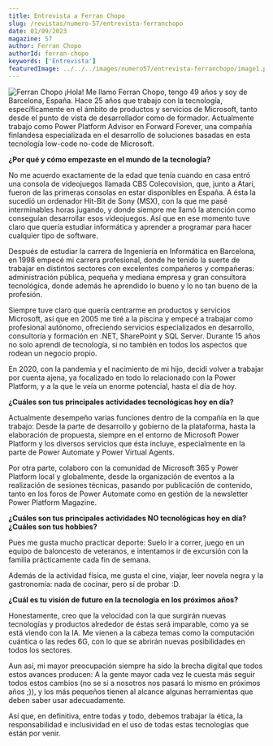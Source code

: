 ---
title: Entrevista a Ferran Chopo
slug: /revistas/numero-57/entrevista-ferranchopo
date: 01/09/2023
magazine: 57
author: Ferran Chopo
authorId: ferran-chopo
keywords: ['Entrevista']
featuredImage: ../../../images/numero57/entrevista-ferranchopo/image1.png
---

![Ferran Chopo](../../../images/numero55/entrevista-ferranchopo/image1.jpeg#author) ¡Hola! Me llamo Ferran Chopo, tengo 49 años y soy de Barcelona, 
España. Hace 25 años que trabajo con la tecnología, específicamente en el ámbito de productos y servicios de Microsoft, tanto desde el punto  de vista de desarrollador como de  formador.
Actualmente trabajo como Power Platform Advisor en Forward Forever, una compañía finlandesa especializada en el desarrollo de  soluciones basadas en esta tecnología low-code no-code de Microsoft.

**¿Por qué y cómo empezaste en el mundo de la tecnología?**

No me acuerdo exactamente de la edad que tenía cuando en casa entró una
consola de videojuegos llamada CBS Colecovision, que, junto a Atari,
fueron de las primeras consolas en estar disponibles en España. A ésta
la sucedió un ordenador Hit-Bit de Sony (MSX), con la que me pasé
interminables horas jugando, y donde siempre me llamó la atención como
conseguían desarrollar esos videojuegos. Así que en ese momento tuve
claro que quería estudiar informática y aprender a programar para hacer
cualquier tipo de software.

Después de estudiar la carrera de Ingeniería en Informática en
Barcelona, en 1998 empecé mi carrera profesional, donde he tenido la
suerte de trabajar en distintos sectores con excelentes compañeros y
compañeras: administración pública, pequeña y mediana empresa y gran
consultora tecnológica, donde además he aprendido lo bueno y lo no tan
bueno de la profesión.

Siempre tuve claro que quería centrarme en productos y servicios
Microsoft, así que en 2005 me tiré a la piscina y empecé a trabajar como
profesional autónomo, ofreciendo servicios especializados en desarrollo,
consultoría y formación en .NET, SharePoint y SQL Server. Durante 15
años no solo aprendí de tecnología, si no también en todos los aspectos
que rodean un negocio propio.

En 2020, con la pandemia y el nacimiento de mi hijo, decidí volver a
trabajar por cuenta ajena, ya focalizado en todo lo relacionado con la
Power Platform, y a la que le veía un enorme potencial, hasta el día de
hoy.

**¿Cuáles son tus principales actividades tecnológicas hoy en día?**

Actualmente desempeño varias funciones dentro de la compañía en la que
trabajo: Desde la parte de desarrollo y gobierno de la plataforma, hasta
la elaboración de propuesta, siempre en el entorno de Microsoft Power
Platform y los diversos servicios que ésta incluye, especialmente en la
parte de Power Automate y Power Virtual Agents.

Por otra parte, colaboro con la comunidad de Microsoft 365 y Power
Platform local y globalmente, desde la organización de eventos a la
realización de sesiones técnicas, pasando por publicación de contenido,
tanto en los foros de Power Automate como en gestión de la newsletter
Power Platform Magazine.

**¿Cuáles son tus principales actividades NO tecnológicas hoy en día?
¿Cuáles son tus hobbies?**

Pues me gusta mucho practicar deporte: Suelo ir a correr, juego en un
equipo de baloncesto de veteranos, e intentamos ir de excursión con la
familia prácticamente cada fin de semana.

Además de la actividad física, me gusta el cine, viajar, leer novela
negra y la gastronomía: nada de cocinar, pero sí de probar :D.

**¿Cuál es tu visión de futuro en la tecnología en los próximos años?**

Honestamente, creo que la velocidad con la que surgirán nuevas
tecnologías y productos alrededor de éstas será imparable, como ya se
está viendo con la IA. Me vienen a la cabeza temas como la computación
cuántica o las redes 6G, con lo que se abrirán nuevas posibilidades en
todos los sectores.

Aun así, mi mayor preocupación siempre ha sido la brecha digital que
todos estos avances producen: A la gente mayor cada vez le cuesta más
seguir todos estos cambios (no se si a nosotros nos pasará lo mismo en
próximos años ;)), y los más pequeños tienen al alcance algunas
herramientas que deben saber usar adecuadamente.

Así que, en definitiva, entre todas y todo, debemos trabajar la ética,
la responsabilidad e inclusividad en el uso de todas estas tecnologías
que están por venir.

